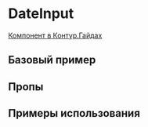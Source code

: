 
<Meta of={DateInputStories} />

# DateInput

[Компонент в Контур.Гайдах](https://guides.kontur.ru/components/input-fields/calendar/)

<Description />

## Базовый пример

<Primary />

## Пропы

<PropsTable />

## Примеры использования

<Stories title="" includePrimary={false} />

